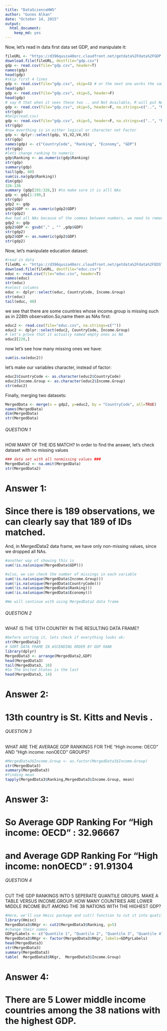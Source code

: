 ```yaml
---
title: "DataScienceHW5"
author: "Gunes Alkan"
date: "October 14, 2015"
output: 
  html_document: 
    keep_md: yes
---
```



Now, let's read in data first data set GDP, and manipulate it:

```r
fileURL <- "https://d396qusza40orc.cloudfront.net/getdata%2Fdata%2FGDP.csv"
download.file(fileURL, destfile="gdp.csv")
gdp <- read.csv(file="gdp.csv", header=T)
names(gdp)
head(gdp)
#skip first 4 lines
gdp <- read.csv(file="gdp.csv", skip=4) # or the next one works the same
head(gdp)
gdp <- read.csv(file="gdp.csv", skip=5, header=F)
head(gdp)
# say R that when it sees these two .. and Not Available, R will put NA
gdp <- read.csv(file="gdp.csv", skip=5, header=F, na.strings=c("..", "Not Available."))
str(gdp)
#help(read.csv)
gdp <- read.csv(file="gdp.csv", skip=5, header=F, na.strings=c("..", "Not available.", "..Not available."), stringsAsFactors=FALSE)
str(gdp)
#now everthing is in either logical or character not Factor
gdp <- dplyr::select(gdp, V1,V2,V4,V5)
str(gdp)
names(gdp) <- c("CountryCode", "Ranking", "Economy", "GDP")
str(gdp)
#lets change ranking to numeric
gdp$Ranking <- as.numeric(gdp$Ranking)
str(gdp)
summary(gdp)
tail(gdp, 40)
sum(is.na(gdp$Ranking))
dim(gdp)
326-136
summary (gdp[191:326,]) #to make sure it is alll NAs
gdp <- gdp[1:190,]
str(gdp)
gdp2 <- gdp
gdp2$GDP <- as.numeric(gdp2$GDP)
str(gdp2)
#we had all NAs because of the commas between numbers, we need to remove them, try it on your test dataset gdp2
gdp2 <- gdp
gdp2$GDP <- gsub("," , "" ,gdp$GDP)
str(gdp2)
gdp2$GDP <- as.numeric(gdp2$GDP)
str(gdp2)
```

Now, let's manipulate education dataset:

```r
#read in data
fileURL <- "https://d396qusza40orc.cloudfront.net/getdata%2Fdata%2FEDSTATS_Country.csv"
download.file(fileURL, destfile="educ.csv")
educ <- read.csv(file="educ.csv", header=T)
names(educ)
str(educ)
#select columns
educ <- dplyr::select(educ, CountryCode, Income.Group)
str(educ)
tail(educ, 40)

```

we see that there are some countries whose income.group is missing such as in 228th observation.So,name them as NAs first:

```r
educ2 <- read.csv(file="educ.csv", na.strings=c(""))
educ2 <- dplyr::select(educ2, CountryCode, Income.Group)
# let's prove that it actually named empty ones as NA
educ2[228,]

```

now let's see how many missing ones we have:

```r
sum(is.na(educ2))

```
let's make our variables character, instead of factor:

```r
educ2$CountryCode <- as.character(educ2$CountryCode)
educ2$Income.Group <- as.character(educ2$Income.Group)
str(educ2)

```

Finally, merging two datasets:

```r
MergedData <- merge(x = gdp2, y=educ2, by = "CountryCode", all=TRUE)
names(MergedData)
dim(MergedData)
str(MergedData)

```

###### QUESTION 1 ######
HOW MANY OF THE IDS MATCH?
In order to find the answer, let's check dataset with no missing values

```r
### data set with all nonmissing values ###
MergedData2 <- na.omit(MergedData)
str(MergedData2)

```

# Answer 1: 
# Since there is 189 observations, we can clearly say that 189 of IDs matched.

And, in MergedData2 data frame, we have only non-missing values, since we dropped all NAs.


```r
#another way of showing this is 
sum(!is.na(unique(MergedData$GDP)))

#also, we can check the number of missings in each variable
sum(!is.na(unique(MergedData$Income.Group)))
sum(!is.na(unique(MergedData$CountryCode)))
sum(!is.na(unique(MergedData$Ranking)))
sum(!is.na(unique(MergedData$Economy)))

#We will continue with using MergedData2 data frame

```

###### QUESTION 2 ######
WHAT IS THE 13TH COUNTRY IN THE RESULTING DATA FRAME?

```r
#before sorting it, lets check if everything looks ok:
str(MergedData2)
# SORT DATA FRAME IN ASCENDING ORDER BY GDP RANK
library(dplyr)
MergedData3 <- arrange(MergedData2,GDP)
head(MergedData3)
tail(MergedData3, 10)
#So The United States is the last
head(MergedData3, 14)
```

# Answer 2: 
# 13th country is St. Kitts and Nevis .

###### QUESTION 3 ######
WHAT ARE THE AVERAGE GDP RANKINGS FOR THE "High income: OECD" AND "High income: nonOECD" GROUPS?


```r
#MergedData3$Income.Group <- as.factor(MergedData3$Income.Group)
str(MergedData3)
summary(MergedData3)
#finding mean
tapply(MergedData3$Ranking,MergedData3$Income.Group, mean)

```

# Answer 3:
# So Average GDP Ranking For "High income: OECD" : 32.96667  
# and Average GDP Ranking For "High income: nonOECD" : 91.91304 


###### QUESTION 4 ######
CUT THE GDP RANKINGS INTO 5 SEPERATE QUANTILE GROUPS. MAKE A TABLE VERSUS INCOME.GROUP.
HOW MANY COUNTRIES ARE LOWER MIDDLE INCOME BUT AMONG THE 38 NATIONS WITH THE HIGHEST GDP?


```r
#Here, we'll use Hmisc package and cut() function to cut it into quatile groups.
library(Hmisc)
MergedData3$RKgr <- cut2(MergedData3$Ranking, g=5)
#change their names
GDPgrLabels <- c("Quantile 1", "Quantile 2", "Quantile 3", "Quantile 4", "Quantile 5")
MergedData3$RKgr <- factor(MergedData3$RKgr, labels=GDPgrLabels)
head(MergedData3)
str(MergedData3)
summary(MergedData3)
table(  MergedData3$RKgr,  MergedData3$Income.Group)

```

# Answer 4: 
# There are 5 Lower middle income countries among the 38 nations with the highest GDP.

















